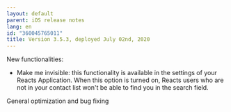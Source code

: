 ```yaml
---
layout: default
parent: iOS release notes
lang: en
id: "360045765011"
title: Version 3.5.3, deployed July 02nd, 2020
---
```

New functionalities:

- Make me invisible: this functionality is available in the settings of your Reacts Application. When this option is turned on, Reacts users who are not in your contact list won't be able to find you in the search field.

General optimization and bug fixing


